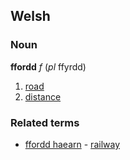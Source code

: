 ==Welsh==
===Noun===
'''ffordd''' ''f'' (''pl'' ffyrdd)
# [[road]]
# [[distance]]
===Related terms===
* [[ffordd haearn]] - [[railway]]